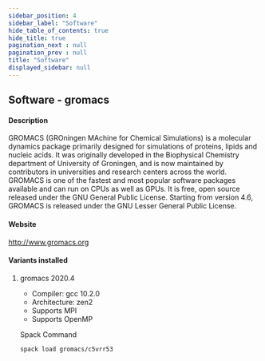 ```yaml
---
sidebar_position: 4
sidebar_label: "Software"
hide_table_of_contents: true
hide_title: true
pagination_next : null
pagination_prev : null
title: "Software"
displayed_sidebar: null
---
```


## Software - gromacs


#### Description
GROMACS (GROningen MAchine for Chemical Simulations) is a molecular dynamics package primarily designed for simulations of proteins, lipids and nucleic acids. It was originally developed in the Biophysical Chemistry department of University of Groningen, and is now maintained by contributors in universities and research centers across the world. GROMACS is one of the fastest and most popular software packages available and can run on CPUs as well as GPUs. It is free, open source released under the GNU General Public License. Starting from version 4.6, GROMACS is released under the GNU Lesser General Public License.

#### Website
http://www.gromacs.org

#### Variants installed

1. gromacs 2020.4

    - Compiler: gcc 10.2.0
    - Architecture: zen2
    - Supports MPI
    - Supports OpenMP

    Spack Command
    ```bash
    spack load gromacs/c5vrr53
    ```
